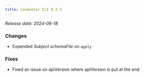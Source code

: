 ```yaml
---
title: Conduktor CLI 0.2.5
---
```


*Release date: 2024-06-18*

### Changes
- Expended _Subject schemaFile_ on `apply`

### Fixes
- Fixed an issue on apiVersion where apiVersion is put at the end
